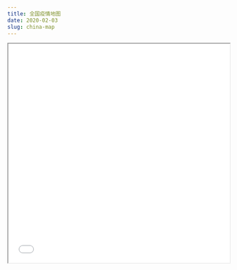 ```yaml
---
title: 全国疫情地图
date: 2020-02-03
slug: china-map
---
```


<iframe seamless src="/static/leaflet/leafmap.html" width="100%" height="500"></iframe>

